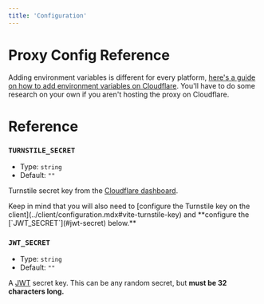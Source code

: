 ```yaml
---
title: 'Configuration'
---
```


# Proxy Config Reference

Adding environment variables is different for every platform, [here's a guide on how to add environment variables on Cloudflare](https://developers.cloudflare.com/workers/configuration/environment-variables/#add-environment-variables-via-the-dashboard). You'll have to do some research on your own if you aren't hosting the proxy on Cloudflare.

# Reference

### `TURNSTILE_SECRET`

- Type: `string`
- Default: `""`

Turnstile secret key from the [Cloudflare dashboard](https://dash.cloudflare.com/sign-up?to=/:account/turnstile).

<Warning>
Keep in mind that you will also need to [configure the Turnstile key on the client](../client/configuration.mdx#vite-turnstile-key) and **configure the [`JWT_SECRET`](#jwt-secret) below.**
</Warning>

### `JWT_SECRET`

- Type: `string`
- Default: `""`

A [JWT](https://jwt.io/) secret key. This can be any random secret, but **must be 32 characters long.**
